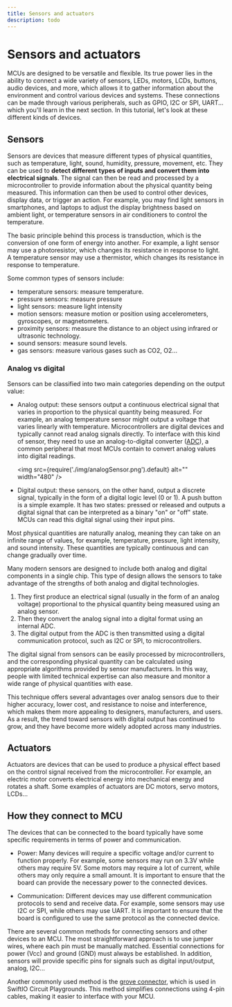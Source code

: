 ```yaml
---
title: Sensors and actuators
description: todo
---
```


# Sensors and actuators


MCUs are designed to be versatile and flexible. Its true power lies in the ability to connect a wide variety of sensors, LEDs, motors, LCDs, buttons, audio devices, and more, which allows it to gather information about the environment and control various devices and systems. These connections can be made through various peripherals, such as GPIO, I2C or SPI, UART... which you'll learn in the next section. In this tutorial, let's look at these different kinds of devices.


## Sensors


Sensors are devices that measure different types of physical quantities, such as temperature, light, sound, humidity, pressure, movement, etc. They can be used to **detect different types of inputs and convert them into electrical signals**. The signal can then be read and processed by a microcontroller to provide information about the physical quantity being measured. This information can then be used to control other devices, display data, or trigger an action. For example, you may find light sensors in smartphones, and laptops to adjust the display brightness based on ambient light, or temperature sensors in air conditioners to control the temperature.

The basic principle behind this process is transduction, which is the conversion of one form of energy into another. For example, a light sensor may use a photoresistor, which changes its resistance in response to light. A temperature sensor may use a thermistor, which changes its resistance in response to temperature.

Some common types of sensors include: 
- temperature sensors: measure temperature.
- pressure sensors: measure pressure
- light sensors: measure light intensity
- motion sensors: measure motion or position using accelerometers, gyroscopes, or magnetometers.
- proximity sensors: measure the distance to an object using infrared or ultrasonic technology.
- sound sensors: measure sound levels.
- gas sensors: measure various gases such as CO2, O2...


### Analog vs digital

Sensors can be classified into two main categories depending on the output value:

* Analog output: these sensors output a continuous electrical signal that varies in proportion to the physical quantity being measured. For example, an analog temperature sensor might output a voltage that varies linearly with temperature. Microcontrollers are digital devices and typically cannot read analog signals directly. To interface with this kind of sensor, they need to use an analog-to-digital converter ([ADC](../peripherals/potentiometer#what-is-an-analog-signal)), a common peripheral that most MCUs contain to convert analog values into digital readings.

  <img
    src={require('./img/analogSensor.png').default}
    alt="" width="480"
  />

* Digital output: these sensors, on the other hand, output a discrete signal, typically in the form of a digital logic level (0 or 1). A push button is a simple example. It has two states: pressed or released and outputs a digital signal that can be interpreted as a binary "on" or "off" state. MCUs can read this digital signal using their input pins. 



Most physical quantities are naturally analog, meaning they can take on an infinite range of values, for example, temperature, pressure, light intensity, and sound intensity. These quantities are typically continuous and can change gradually over time.

Many modern sensors are designed to include both analog and digital components in a single chip. This type of design allows the sensors to take advantage of the strengths of both analog and digital technologies.

1. They first produce an electrical signal (usually in the form of an analog voltage) proportional to the physical quantity being measured using an analog sensor. 
2. Then they convert the analog signal into a digital format using an internal ADC. 
3. The digital output from the ADC is then transmitted using a digital communication protocol, such as I2C or SPI, to microcontrollers. 

The digital signal from sensors can be easily processed by microcontrollers, and the corresponding physical quantity can be calculated using appropriate algorithms provided by sensor manufacturers. In this way, people with limited technical expertise can also measure and monitor a wide range of physical quantities with ease.

This technique offers several advantages over analog sensors due to their higher accuracy, lower cost, and resistance to noise and interference, which makes them more appealing to designers, manufacturers, and users. As a result, the trend toward sensors with digital output has continued to grow, and they have become more widely adopted across many industries.




## Actuators

Actuators are devices that can be used to produce a physical effect based on the control signal received from the microcontroller. For example, an electric motor converts electrical energy into mechanical energy and rotates a shaft. Some examples of actuators are DC motors, servo motors, LCDs...


## How they connect to MCU

The devices that can be connected to the board typically have some specific requirements in terms of power and communication.

- Power: Many devices will require a specific voltage and/or current to function properly. For example, some sensors may run on 3.3V while others may require 5V. Some motors may require a lot of current, while others may only require a small amount. It is important to ensure that the board can provide the necessary power to the connected devices.

- Communication: Different devices may use different communication protocols to send and receive data. For example, some sensors may use I2C or SPI, while others may use UART. It is important to ensure that the board is configured to use the same protocol as the connected device.

There are several common methods for connecting sensors and other devices to an MCU. The most straightforward approach is to use jumper wires, where each pin must be manually matched. Essential connections for power (Vcc) and ground (GND) must always be established. In addition, sensors will provide specific pins for signals such as digital input/output, analog, I2C...

Another commonly used method is the [grove connector](https://wiki.seeedstudio.com/Grove_System/), which is used in SwiftIO Circuit Playgrounds. This method simplifies connections using 4-pin cables, making it easier to interface with your MCU.

